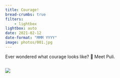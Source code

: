```yaml
---
title: Courage!
bread-crumbs: true
filters:
    - lightbox
lightbox: auto
date: 2021-02-12
date-format: "MMM YYYY"
image: photos/001.jpg
---
```


Ever wondered what courage looks like? 🙂
Meet Puli. 

::: {style="display: grid;grid-template-columns: repeat(auto-fill, minmax(250px, 1fr));grid-gap: 1em;"}


![](photos/001.jpg){group="my-gallery"}

:::
